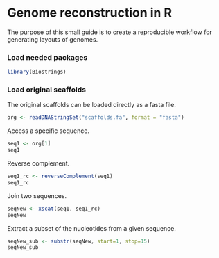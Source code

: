 Genome reconstruction in R
========================================================

The purpose of this small guide is to create a reproducible workflow for generating layouts of genomes.

### Load needed packages
```r
library(Biostrings)
```

### Load original scaffolds
The original scaffolds can be loaded directly as a fasta file.
```r
org <- readDNAStringSet("scaffolds.fa", format = "fasta")
```

Access a specific sequence.
```r
seq1 <- org[1]
seq1
```

Reverse complement.
```r
seq1_rc <- reverseComplement(seq1)
seq1_rc
```

Join two sequences.
```r
seqNew <- xscat(seq1, seq1_rc)
seqNew
```

Extract a subset of the nucleotides from a given sequence.
```r
seqNew_sub <- substr(seqNew, start=1, stop=15)
seqNew_sub
```
